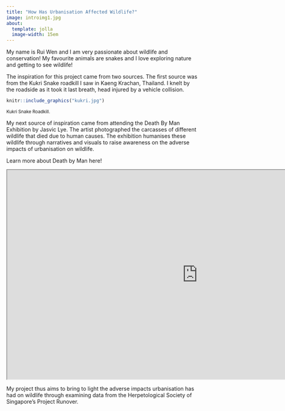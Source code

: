 ```yaml
---
title: "How Has Urbanisation Affected Wildlife?"
image: introimg1.jpg
about:
  template: jolla
  image-width: 15em
---
```


<p> My name is Rui Wen and I am very passionate about wildlife and conservation! My favourite animals are snakes and I love exploring nature and getting to see wildlife! </p>

<p> The inspiration for this project came from two sources. The first source was from the Kukri Snake roadkill I saw in Kaeng Krachan, Thailand. I knelt by the roadside as it took it last breath, head injured by a vehicle collision. </p>

```r
knitr::include_graphics("kukri.jpg")
```

<p><small> Kukri Snake Roadkill. </small></p>

<p> My next source of inspiration came from attending the Death By Man Exhibition by Jasvic Lye. The artist photographed the carcasses of different wildlife that died due to human causes. The exhibition humanises these wildlife through narratives and visuals to raise awareness on the adverse impacts of urbanisation on wildlife. </p>

<p> Learn more about Death by Man here! </p>
```{=html}
<iframe width="1000" height="550" src="https://www.jasvicphotography.com/death-by-man" title="Death By Man by Jasvic Lye"></iframe>
```

<p> My project thus aims to bring to light the adverse impacts urbanisation has had on wildlife through examining data from the Herpetological Society of Singapore's Project Runover. </p>